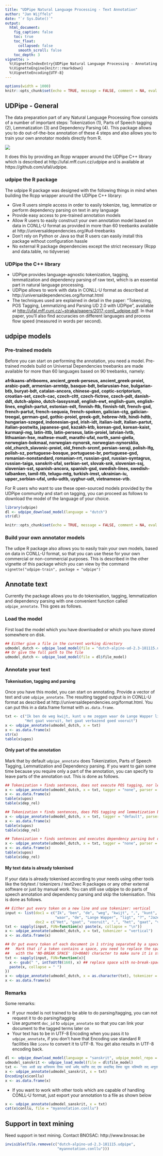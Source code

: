 ```yaml
---
title: "UDPipe Natural Language Processing - Text Annotation"
author: "Jan Wijffels"
date: "`r Sys.Date()`"
output:
  html_document:
    fig_caption: false
    toc: true
    toc_float:
      collapsed: false
      smooth_scroll: false
    toc_depth: 3
vignette: >
  %\VignetteIndexEntry{UDPipe Natural Language Processing - Annotating text}
  %\VignetteEngine{knitr::rmarkdown}
  %\VignetteEncoding{UTF-8}
---
```


```r
options(width = 1000)
knitr::opts_chunk$set(echo = TRUE, message = FALSE, comment = NA, eval = TRUE)
```

## UDPipe - General

The data preparation part of any Natural Language Processing flow consists of a number of important steps: Tokenization (1), Parts of Speech tagging (2), Lemmatization (3) and Dependency Parsing (4). This package allows you to do out-of-the-box annotation of these 4 steps and also allows you to train your own annotator models directly from R.

![](udpipe-rlogo.png)

It does this by providing an Rcpp wrapper around the UDPipe C++ library which is described at http://ufal.mff.cuni.cz/udpipe and is available at https://github.com/ufal/udpipe.

### udpipe the R package

The udpipe R package was designed with the following things in mind when building the Rcpp wrapper around the UDPipe C++ library:

- Give R users simple access in order to easily tokenize, tag, lemmatize or perform dependency parsing on text in any language
- Provide easy access to pre-trained annotation models
- Allow R users to easily construct your own annotation model based on data in CONLL-U format as provided in more than 60 treebanks available at http://universaldependencies.org/#ud-treebanks
- Don't rely on Python or Java so that R users can easily install this package without configuration hassle
- No external R package dependencies except the strict necessary (Rcpp and data.table, no tidyverse)

### UDPipe the C++ library

- UDPipe provides language-agnostic tokenization, tagging, lemmatization and dependency parsing of raw text, which is an essential part in natural language processing.
- UDPipe allows to work with data in CONLL-U format as described at http://universaldependencies.org/format.html
- The techniques used are explained in detail in the paper: "Tokenizing, POS Tagging, Lemmatizing and Parsing UD 2.0 with UDPipe", available at <http://ufal.mff.cuni.cz/~straka/papers/2017-conll_udpipe.pdf>. In that paper, you'll also find accuracies on different languages and process flow speed (measured in words per second).

## udpipe models

### Pre-trained models

Before you can start on performing the annotation, you need a model. Pre-trained models build on Universal Dependencies treebanks are made available for more than 60 languages based on 90 treebanks, namely:

**afrikaans-afribooms, ancient_greek-perseus, ancient_greek-proiel, arabic-padt, armenian-armtdp, basque-bdt, belarusian-hse, bulgarian-btb, buryat-bdt, catalan-ancora, chinese-gsd, coptic-scriptorium, croatian-set, czech-cac, czech-cltt, czech-fictree, czech-pdt, danish-ddt, dutch-alpino, dutch-lassysmall, english-ewt, english-gum, english-lines, english-partut, estonian-edt, finnish-ftb, finnish-tdt, french-gsd, french-partut, french-sequoia, french-spoken, galician-ctg, galician-treegal, german-gsd, gothic-proiel, greek-gdt, hebrew-htb, hindi-hdtb, hungarian-szeged, indonesian-gsd, irish-idt, italian-isdt, italian-partut, italian-postwita, japanese-gsd, kazakh-ktb, korean-gsd, korean-kaist, kurmanji-mg, latin-ittb, latin-perseus, latin-proiel, latvian-lvtb, lithuanian-hse, maltese-mudt, marathi-ufal, north_sami-giella, norwegian-bokmaal, norwegian-nynorsk, norwegian-nynorsklia, old_church_slavonic-proiel, old_french-srcmf, persian-seraji, polish-lfg, polish-sz, portuguese-bosque, portuguese-br, portuguese-gsd, romanian-nonstandard, romanian-rrt, russian-gsd, russian-syntagrus, russian-taiga, sanskrit-ufal, serbian-set, slovak-snk, slovenian-ssj, slovenian-sst, spanish-ancora, spanish-gsd, swedish-lines, swedish-talbanken, tamil-ttb, telugu-mtg, turkish-imst, ukrainian-iu, upper_sorbian-ufal, urdu-udtb, uyghur-udt, vietnamese-vtb.** 

For R users who want to use these open-sourced models provided by the UDPipe community and start on tagging, you can proceed as follows to download the model of the language of your choice. 

```r
library(udpipe)
dl <- udpipe_download_model(language = "dutch")
str(dl)
```

```r
knitr::opts_chunk$set(echo = TRUE, message = FALSE, comment = NA, eval = !dl$download_failed)
```


### Build your own annotator models

The udipe R package also allows you to easily train your own models, based on data in CONLL-U format, so that you can use these for your own commercial or non-commercial purposes. This is described in the other vignette of this package which you can view by the command `vignette("udpipe-train", package = "udpipe")`
`


## Annotate text

Currently the package allows you to do tokenisation, tagging, lemmatization and dependency parsing with one convenient function called `udpipe_annotate`. This goes as follows. 

### Load the model

First load the model which you have downloaded or which you have stored somewhere on disk. 

```r
## Either give a file in the current working directory
udmodel_dutch <- udpipe_load_model(file = "dutch-alpino-ud-2.3-181115.udpipe")
## Or give the full path to the file 
udmodel_dutch <- udpipe_load_model(file = dl$file_model)
```

### Annotate your text

#### Tokenisation, tagging and parsing

Once you have this model, you can start on annotating. Provide a vector of text and use `udpipe_annotate`. The resulting tagged output is in CONLL-U format as described at http://universaldependencies.org/format.html. You can put this in a data.frame format with `as.data.frame`.

```r
txt <- c("Ik ben de weg kwijt, kunt u me zeggen waar de Lange Wapper ligt? Jazeker meneer", 
         "Het gaat vooruit, het gaat verbazend goed vooruit")
x <- udpipe_annotate(udmodel_dutch, x = txt)
x <- as.data.frame(x)
str(x)
table(x$upos)
```

#### Only part of the annotation

Mark that by default `udpipe_annotate` does Tokenization, Parts of Speech Tagging, Lemmatization and Dependency parsing. If you want to gain some time because you require only a part of the annotation, you can specify to leave parts of the annotation out. This is done as follows.

```r
## Tokenization + finds sentences, does not execute POS tagging, nor lemmatization or dependency parsing
x <- udpipe_annotate(udmodel_dutch, x = txt, tagger = "none", parser = "none")
x <- as.data.frame(x)
table(x$upos)
table(x$dep_rel)

## Tokenization + finds sentences, does POS tagging and lemmatization but does not execute dependency parsing
x <- udpipe_annotate(udmodel_dutch, x = txt, tagger = "default", parser = "none")
x <- as.data.frame(x)
table(x$upos)
table(x$dep_rel)

## Tokenization + finds sentences and executes dependency parsing but does not do POS tagging nor lemmatization
x <- udpipe_annotate(udmodel_dutch, x = txt, tagger = "none", parser = "default")
x <- as.data.frame(x)
table(x$upos)
table(x$dep_rel)
```

#### My text data is already tokenised

If your data is already tokenised according to your needs using other tools like the tidytext / tokenizers / text2vec R packages or any other external software or just by manual work. You can still use udpipe to do parts of speech annotation and dependency parsing and skip the tokenisation. This is done as follows. 

```r
## Either put every token on a new line and use tokenizer: vertical
input <- list(doc1 = c("Ik", "ben", "de", "weg", "kwijt", ",", "kunt", "u", "me", "zeggen", 
                       "waar", "de", "Lange Wapper", "ligt", "?", "Jazeker", "meneer"),
              doc2 = c("Het", "gaat", "vooruit", ",", "het", "gaat", "verbazend", "goed", "vooruit"))
txt <- sapply(input, FUN=function(x) paste(x, collapse = "\n"))
x <- udpipe_annotate(udmodel_dutch, x = txt, tokenizer = "vertical")
x <- as.data.frame(x)

## Or put every token of each document in 1 string separated by a space and use tokenizer: horizontal
##   Mark that if a token contains a space, you need to replace the space 
##   with the 'NO-BREAK SPACE' (U+00A0) character to make sure it is still considered as one token
txt <- sapply(input, FUN=function(x){
  x <- gsub(" ", intToUtf8(160), x) ## replace space with no-break-space
  paste(x, collapse = " ")
})
x <- udpipe_annotate(udmodel_dutch, x = as.character(txt), tokenizer = "horizontal")
x <- as.data.frame(x)
```


### Remarks

Some remarks:

- If your model is not trained to be able to do parsing/tagging, you can not request it to do parsing/tagging
- Use argument `doc_id` to  `udpipe_annotate` so that you can link your document to the tagged terms later on
- Your text has to be in UTF-8 Encoding when you pass it to `udpipe_annotate`, if you don't have that Encoding use standard R facilities like `iconv` to convert it to UTF-8. You get also results in UTF-8 encoding back.

```r
dl <- udpipe_download_model(language = "sanskrit", udpipe_model_repo = "jwijffels/udpipe.models.ud.2.0")
udmodel_sanskrit <- udpipe_load_model(file = dl$file_model)
txt <- "ततः असौ प्राह क्षत्रियस्य तिस्रः भार्या धर्मम् भवन्ति तत् एषा कदाचिद् वैश्या सुता भविष्यति तत् अनुरागः ममास्याम् ततः रथकारः तस्य निश्चयम् विज्ञायावदत् वयस्य किम् अ धुना कर्तव्यम् कौलिकः आह किम् अहम् जानामि त्वयि मित्रे यत् अभिहितं मया ततः"
x <- udpipe_annotate(udmodel_sanskrit, x = txt)
Encoding(x$conllu)
x <- as.data.frame(x)
```

- If you want to work with other tools which are capable of handling CONLL-U format, just export your annotation to a file as shown below

```r
x <- udpipe_annotate(udmodel_sanskrit, x = txt)
cat(x$conllu, file = "myannotation.conllu")
```

## Support in text mining

Need support in text mining. 
Contact BNOSAC: http://www.bnosac.be


```r
invisible(file.remove(c("dutch-alpino-ud-2.3-181115.udpipe", 
                        "myannotation.conllu")))
```
